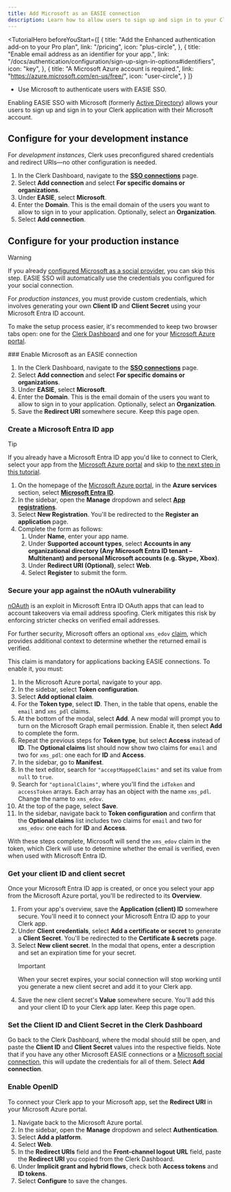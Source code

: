 ```yaml
---
title: Add Microsoft as an EASIE connection
description: Learn how to allow users to sign up and sign in to your Clerk app with their Microsoft account using EASIE SSO.
---
```


<TutorialHero
  beforeYouStart={[
    {
      title: "Add the Enhanced authentication add-on to your Pro plan",
      link: "/pricing",
      icon: "plus-circle",
    },
    {
      title: "Enable email address as an identifier for your app.",
      link: "/docs/authentication/configuration/sign-up-sign-in-options#identifiers",
      icon: "key",
    },
     {
      title: "A Microsoft Azure account is required.",
      link: "https://azure.microsoft.com/en-us/free/",
      icon: "user-circle",
    }
  ]}
>
  - Use Microsoft to authenticate users with EASIE SSO.
</TutorialHero>

Enabling EASIE SSO with Microsoft (formerly [Active Directory](https://learn.microsoft.com/en-us/entra/fundamentals/new-name)) allows your users to sign up and sign in to your Clerk application with their Microsoft account.

## Configure for your development instance

For _development instances_, Clerk uses preconfigured shared credentials and redirect URIs—no other configuration is needed.

1. In the Clerk Dashboard, navigate to the [**SSO connections**](https://dashboard.clerk.com/last-active?path=user-authentication/sso-connections) page.
1. Select **Add connection** and select **For specific domains or organizations**.
1. Under **EASIE**, select **Microsoft**.
1. Enter the **Domain**. This is the email domain of the users you want to allow to sign in to your application. Optionally, select an **Organization**.
1. Select **Add connection**.

## Configure for your production instance

> [!WARNING]
> If you already [configured Microsoft as a social provider](/docs/authentication/social-connections/microsoft), you can skip this step. EASIE SSO will automatically use the credentials you configured for your social connection.

For _production instances_, you must provide custom credentials, which involves generating your own **Client ID** and **Client Secret** using your Microsoft Entra ID account.

To make the setup process easier, it's recommended to keep two browser tabs open: one for the [Clerk Dashboard](https://dashboard.clerk.com/last-active?path=user-authentication/sso-connections) and one for your [Microsoft Azure portal](https://portal.azure.com).

<Steps>
  ### Enable Microsoft as an EASIE connection

  1. In the Clerk Dashboard, navigate to the [**SSO connections**](https://dashboard.clerk.com/last-active?path=user-authentication/sso-connections) page.
  1. Select **Add connection** and select **For specific domains or organizations**.
  1. Under **EASIE**, select **Microsoft**.
  1. Enter the **Domain**. This is the email domain of the users you want to allow to sign in to your application. Optionally, select an **Organization**.
  2. Save the **Redirect URI** somewhere secure. Keep this page open.

  ### Create a Microsoft Entra ID app

  > [!TIP]
  > If you already have a Microsoft Entra ID app you'd like to connect to Clerk, select your app from the [Microsoft Azure portal](https://portal.azure.com/#home) and skip to [the next step in this tutorial](#get-your-client-id-and-client-secret).

  1. On the homepage of the [Microsoft Azure portal](https://portal.azure.com/#home), in the **Azure services** section, select **[Microsoft Entra ID](https://portal.azure.com/#view/Microsoft_AAD_IAM/ActiveDirectoryMenuBlade/~/Overview)**.
  1. In the sidebar, open the **Manage** dropdown and select **[App registrations](https://portal.azure.com/#view/Microsoft_AAD_IAM/ActiveDirectoryMenuBlade/~/RegisteredApps)**.
  1. Select **New Registration**. You'll be redirected to the **Register an application** page.
  1. Complete the form as follows:
     1. Under **Name**, enter your app name.
     1. Under **Supported account types**, select **Accounts in any organizational directory (Any Microsoft Entra ID tenant – Multitenant) and personal Microsoft accounts (e.g. Skype, Xbox)**.
     1. Under **Redirect URI (Optional)**, select **Web**.
     1. Select **Register** to submit the form.

  ### Secure your app against the nOAuth vulnerability

  [nOAuth](https://www.descope.com/blog/post/noauth) is an exploit in Microsoft Entra ID OAuth apps that can lead to account takeovers via email address spoofing. Clerk mitigates this risk by enforcing stricter checks on verified email addresses.

  For further security, Microsoft offers an optional `xms_edov` [claim](https://learn.microsoft.com/en-us/entra/identity-platform/optional-claims-reference), which provides additional context to determine whether the returned email is verified.

  This claim is mandatory for applications backing EASIE connections. To enable it, you must:

  1. In the Microsoft Azure portal, navigate to your app.
  1. In the sidebar, select **Token configuration**.
  1. Select **Add optional claim**.
  1. For the **Token type**, select **ID**. Then, in the table that opens, enable the `email` and `xms_pdl` claims.
  1. At the bottom of the modal, select **Add**. A new modal will prompt you to turn on the Microsoft Graph email permission. Enable it, then select **Add** to complete the form.
  1. Repeat the previous steps for **Token type**, but select **Access** instead of **ID**. The **Optional claims** list should now show two claims for `email` and two for `xms_pdl`: one each for **ID** and **Access**.
  1. In the sidebar, go to **Manifest**.
  1. In the text editor, search for `"acceptMappedClaims"` and set its value from `null` to `true`.
  1. Search for `"optionalClaims"`, where you'll find the `idToken` and `accessToken` arrays. Each array has an object with the name `xms_pdl`. Change the name to `xms_edov`.
  1. At the top of the page, select **Save**.
  1. In the sidebar, navigate back to **Token configuration** and confirm that the **Optional claims** list includes two claims for `email` and two for `xms_edov`: one each for **ID** and **Access**.

  With these steps complete, Microsoft will send the `xms_edov` claim in the token, which Clerk will use to determine whether the email is verified, even when used with Microsoft Entra ID.

  ### Get your client ID and client secret

  Once your Microsoft Entra ID app is created, or once you select your app from the Microsoft Azure portal, you'll be redirected to its **Overview**.

  1. From your app's overview, save the **Application (client) ID** somewhere secure. You'll need it to connect your Microsoft Entra ID app to your Clerk app.
  1. Under **Client credentials**, select **Add a certificate or secret** to generate a **Client Secret**. You'll be redirected to the **Certificate & secrets** page.
  1. Select **New client secret**. In the modal that opens, enter a description and set an expiration time for your secret.
     > [!IMPORTANT]
     > When your secret expires, your social connection will stop working until you generate a new client secret and add it to your Clerk app.
  1. Save the new client secret's **Value** somewhere secure. You'll add this and your client ID to your Clerk app later. Keep this page open.

  ### Set the Client ID and Client Secret in the Clerk Dashboard

  Go back to the Clerk Dashboard, where the modal should still be open, and paste the **Client ID** and **Client Secret** values into the respective fields. Note that if you have any other Microsoft EASIE connections or a [Microsoft social connection](docs/authentication/social-connections/microsoft), this will update the credentials for all of them. Select **Add connection**.

  ### Enable OpenID

  To connect your Clerk app to your Microsoft app, set the **Redirect URI** in your Microsoft Azure portal.

  1. Navigate back to the Microsoft Azure portal.
  1. In the sidebar, open the **Manage** dropdown and select **Authentication**.
  1. Select **Add a platform**.
  1. Select **Web**.
  1. In the **Redirect URIs** field and the **Front-channel logout URL** field, paste the **Redirect URI** you copied from the Clerk Dashboard.
  1. Under **Implicit grant and hybrid flows**, check both **Access tokens** and **ID tokens**.
  1. Select **Configure** to save the changes.
</Steps>
